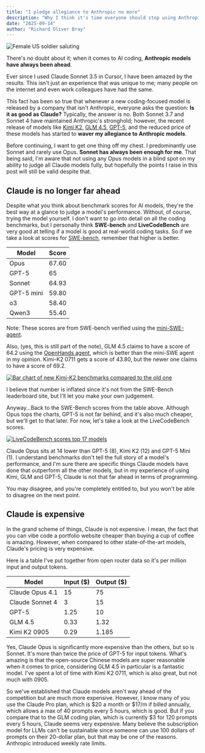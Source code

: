 ```yaml
---
title: "I pledge allegiance to Anthropic no more"
description: "Why I think it's time everyone should stop using Anthropic models"
date: "2025-09-14"
author: "Richard Oliver Bray"
---
```


![Female US soldier saluting](/images/blog/allegance.png)

There's no doubt about it; when it comes to AI coding, **Anthropic models have always been ahead**. 

Ever since I used Claude Sonnet 3.5 in Cursor, I have been amazed by the results. This isn't just an experience that was unique to me; many people on the internet and even work colleagues have had the same. 

This fact has been so true that whenever a new coding-focused model is released by a company that isn't Anthropic, everyone asks the question: **Is it as good as Claude?** Typically, the answer is no. Both Sonnet 3.7 and Sonnet 4 have maintained Anthropic's stronghold; however, the recent release of models like [Kimi K2](https://moonshotai.github.io/Kimi-K2/), [GLM 4.5](https://z.ai/blog/glm-4.5), [GPT-5](https://openai.com/index/introducing-gpt-5/), and the reduced price of these models has started to **waver my allegiance to Anthropic models**.

Before continuing, I want to get one thing off my chest. I predominantly use Sonnet and rarely use Opus. **Sonnet has always been enough for me**. That being said, I'm aware that not using any Opus models in a blind spot on my ability to judge all Claude models fully, but hopefully the points I raise in this post will still be valid despite that.

## Claude is no longer far ahead

Despite what you think about benchmark scores for AI models, they're the best way at a glance to judge a model's performance. Without, of course, trying the model yourself. I don't want to go into detail on all the coding benchmarks, but I personally think **SWE-bench** and **LiveCodeBench** are very good at telling if a model is good at real-world coding tasks. So if we take a look at scores for [SWE-bench](https://www.swebench.com/), remember that higher is better.

| Model     | Score  |
|-----------|--------|
| Opus      | 67.60  |
| GPT-5     | 65     |
| Sonnet    | 64.93  |
| GPT-5 mini| 59.80  |
| o3        | 58.40  |
| Qwen3     | 55.40  |

Note: These scores are from SWE-bench verified using the [mini-SWE-agent](https://github.com/SWE-agent/mini-swe-agent).

Also, (yes, this is still part of the note), GLM 4.5 claims to have a score of 64.2 using the [OpenHands agent](https://github.com/All-Hands-AI/OpenHands), which is better than the mini-SWE agent in my opinion. Kimi-K2 0711 gets a score of 43.80, but the newer one claims to have a score of 69.2. 

[![Bar chart of new Kimi-K2 benchmarks compared to the old one](https://preview.redd.it/kimi-k2-instruct-0905-released-v0-u97uhts0q9nf1.png?width=1200&auto=webp&s=72e0991ca8dcff3360c293d933755bf72d14e762)](https://www.reddit.com/media?url=https://preview.redd.it/kimi-k2-instruct-0905-released-v0-u97uhts0q9nf1.png?width%3D1200%26auto%3Dwebp%26s%3D72e0991ca8dcff3360c293d933755bf72d14e762)

I believe that number is inflated since it's not from the SWE-Bench leaderboard site, but I'll let you make your own judgement.

Anyway...Back to the SWE-Bench scores from the table above. Although Opus tops the charts, GPT-5 is not far behind, and it's also much cheaper, but we'll get to that later. For now, let's take a look at the LiveCodeBench scores.

[![LiveCodeBench scores top 17 models](/images/blog/live_code_bench.png)](https://www.vals.ai/benchmarks/lcb-08-27-2025)

Claude Opus sits at 14 lower than GPT-5 (8), Kimi K2 (12) and GPT-5 Mini (1). I understand benchmarks don't tell the full story of a model's performance, and I'm sure there are specific things Claude models have done that outperform all the other models, but in my experience of using Kimi, GLM and GPT-5, Claude is not that far ahead in terms of programming.

You may disagree, and you're completely entitled to, but you won't be able to disagree on the next point.

## Claude is expensive 

In the grand scheme of things, Claude is not expensive. I mean, the fact that you can vibe code a portfolio website cheaper than buying a cup of coffee is amazing. However, when compared to other state-of-the-art models, Claude's pricing is very expensive.

Here is a table I've put together from open router data so it's per million input and output tokens.


| Model          | Input ($) | Output ($)  |
|----------------|-------|---------|
| Claude Opus 4.1       | 15    | 75      |
| Claude Sonnet 4       | 3     | 15      |
| GPT-5          | 1.25  | 10      |
| GLM 4.5        | 0.33  | 1.32    |
| Kimi K2 0905   | 0.29  | 1.185   |

Yes, Claude Opus is significantly more expensive than the others, but so is Sonnet. It's more than twice the price of GPT-5 for input tokens. What's amazing is that the open-source Chinese models are super reasonable when it comes to price, considering GLM 4.5 in particular is a fantastic model. I've spent a lot of time with Kimi K2 0711, which is also great, but not much with 0905. 

So we've established that Claude models aren't way ahead of the competition but are much more expensive. However, I know many of you use the Claude Pro plan, which is $20 a month or $17/m if billed annually, which allows a max of 40 prompts every 5 hours, which is good. But if you compare that to the GLM coding plan, which is currently $3 for 120 prompts every 5 hours, Claude seems very expensive. Many believe the subscription model for LLMs can't be sustainable since someone can use 100 dollars of prompts on their 20-dollar plan, but that may be one of the reasons. Anthropic introduced weekly rate limits. 
